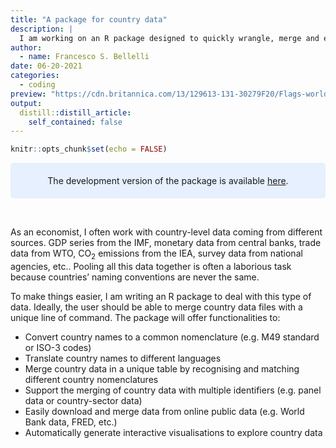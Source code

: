 ```yaml
---
title: "A package for country data"
description: |
  I am working on an R package designed to quickly wrangle, merge and explore country data
author:
  - name: Francesco S. Bellelli
date: 06-20-2021
categories:
  - coding
preview: "https://cdn.britannica.com/13/129613-131-30279F20/Flags-world-flags-Country-history-blog-travel-2009.jpg"
output:
  distill::distill_article:
    self_contained: false
---
```



```r
knitr::opts_chunk$set(echo = FALSE)
```


<style>
div.blue { background-color:#e6f0ff; border-radius: 5px; padding: 20px;}
</style>

<div class = "blue">
<center>
The development version of the package is available [here](https://github.com/fbellelli/Countries).
</center>
</div>

<br>

As an economist, I often work with country-level data coming from different sources. GDP series from the IMF, monetary data from central banks, trade data from WTO, CO~2~  emissions from the IEA, survey data from national agencies, etc.. Pooling all this data together is often a laborious task because countries' naming conventions are never the same. 


To make things easier, I am writing an R package to deal with this type of data. Ideally, the user should be able to merge country data files with a unique line of command. The package will offer functionalities to:

- Convert country names to a common nomenclature (e.g. M49 standard or ISO-3 codes)
- Translate country names to different languages
- Merge country data in a unique table by recognising and matching different country nomenclatures
- Support the merging of country data with multiple identifiers (e.g. panel data or country-sector data)
- Easily download and merge data from online public data (e.g. World Bank data, FRED, etc.) 
- Automatically generate interactive visualisations to explore country data 
